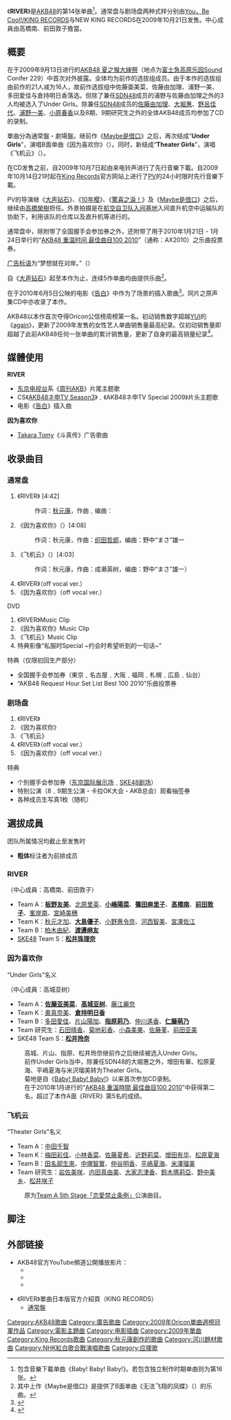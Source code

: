 {{otheruse
|subject=AKB48的單曲唱片
|other=印尼的海外姊妹團體JKT48的同名單曲唱片
|RIVER (JKT48單曲)
}}
{{Infobox Single
| Name           = 《RIVER》
| Cover          = River01.jpg
| Caption        = 通常盘
| Artist         = [[AKB48|AKB48]]
| Album          = [[神曲集|神曲集]]
| A-side         = 《RIVER》
| B-side         = 《因为喜欢你》<br/>《飞机云》
| Released       = 2009年10月21日
| Format         = [[单曲|单曲]]
| Recorded       = 2009年<br/>{{JPN}}  
| Genre          = [[J-POP|J-POP]]
| Length         = 21分43秒
| Label          = [[King_Records|You，Be Cool!/KING RECORDS]]<small>（通常盘）</small><br/>[[King_Records|NEW KING RECORDS]]<small>（剧场盘）</small>
| Writer         = [[秋元康|秋元康]]（作词）<br/>{{link-ja|井上義正|井上ヨシマサ}}（作曲 #1）<br/>[[织田哲郎|织田哲郎]]（作曲 #2）<br/>成濑英树（作曲 #3）
| Producer       = 秋元康
| Certification  = * 白金（唱片、手機全曲付費下載，日本唱片協會）
*金（電腦下載，日本唱片協會）
| Chart position = *[[Oricon公信榜|Oricon]]單曲週榜第1名
* Oricon單曲月榜第2名<small>（2009年10月）</small>
| Last single    = 《[[Maybe是借口|Maybe是借口]]》<br/>（2009年）
| This single    = '''《RIVER》'''<br/>（2009年）
| Next single    = 《[[樱花印记|樱花印记]]》<br/>（2010年）
| Misc = 
}}

《'''RIVER'''》是[[AKB48|AKB48]]的第14张单曲<ref>包含音樂下載单曲《Baby! Baby! Baby!》。若包含独立制作时期单曲则为第16张。</ref>。通常盘与剧场盘两种式样分别由[[King_Records|You，Be Cool!/KING RECORDS]]与NEW KING RECORDS在2009年10月21日发售。中心成員由高橋南、前田敦子擔當。

== 概要 ==
在于2009年9月13日进行的[[AKB48_夏之猴大婶祭|AKB48 夏之猴大婶祭]]（地点为[[富士急高原乐园|富士急高原乐园]]Sound Conifer 229）中首次对外披露。全体均为前作的选拔组成员。由于本作的选拔组由前作的21人减为16人，故前作选拔组中佐藤亜美菜、佐藤由加理、浦野一美、多田愛佳与倉持明日香落选。但除了兼任[[SDN48|SDN48]]成员的浦野与佐藤由加理之外的3人均被选入了Under Girls。除兼任[[SDN48|SDN48]]成员的[[佐藤由加理|佐藤由加理]]、[[大堀惠|大堀惠]]、[[野呂佳代|野呂佳代]]、[[浦野一美|浦野一美]]、[[小原春香|小原春香]]以及8期、9期研究生之外的全体AKB48成员均参加了CD的录制。

單曲分為通常盤・劇場盤。继前作《[[Maybe是借口|Maybe是借口]]》之后，再次结成“'''Under Girls'''”，演唱B面单曲《因为喜欢你》（{{lang|ja|君のことが好きだから}}）。同时，新结成“'''Theater Girls'''”，演唱《飞机云》（{{lang|ja|ひこうき雲}}）。

在CD发售之前，自2009年10月7日起由来电铃声进行了先行音樂下載。自2009年10月14日21时起在[[King_Records|King Records]]官方网站上进行了[[音乐影片|PV]]的24小时限时先行音樂下載。

PV的导演继《[[大声钻石|大声钻石]]》、《[[10年樱|10年樱]]》、《[[驚喜之淚！|驚喜之淚！]]》及《[[Maybe是借口|Maybe是借口]]》之后，继续由[[高橋榮樹|高橋榮樹]]担任。外景拍摄是在[[航空自卫队|航空自卫队]][[入间基地|入间基地]]入间直升机空中运输队的协助下，利用该队的仓库以及直升机等进行的。

通常盘中，除附带了全国握手会参加券之外，还附带了用于2010年1月21日 - 1月24日举行的“[[AKB48_重温时间_最佳曲目100_2010|AKB48 重温时间 最佳曲目100 2010]]”（通称：AX2010）之乐曲投票券。

[[广告标语|广告标语]]为“梦想就在对岸。”（{{lang|ja|向こう岸には夢がある。}}）

自《[[大声钻石|大声钻石]]》起至本作为止，连续5作单曲均由{{link-ja|井上義正|井上ヨシマサ}}提供乐曲<ref>其中上作《Maybe是借口》是提供了B面单曲《无法飞翔的凤蝶》（{{lang|ja|飛べないアゲハチョウ}}）的乐曲。</ref>。

在于2010年6月5日公映的电影《[[告白_(湊佳苗)|告白]]》中作为了场景的插入歌曲<ref>{{Cite web|author=eiga.com|date=2010-06-10|url=http://eiga.com/buzz/20100610/23/|title=AKB48出演《告白》！|accessdate=2010-06-11|archive-date=2010-06-14|archive-url=https://web.archive.org/web/20100614005900/http://eiga.com/buzz/20100610/23/|dead-url=no}}</ref>。同片之原声集CD中亦收录了本作。

AKB48以本作首次夺得Oricon公信榜周榜第一名。初动销售数字超越[[YUI_(艺人)|YUI]]的《[[Again_(YUI单曲)|again]]》，更新了2009年发售的女性艺人单曲销售量最高纪录。仅初动销售量即超越了此前AKB48任何一张单曲的累计销售量，更新了自身的最高销量纪录<ref>{{Cite web|author=Oricon|date=2009-10-27|url=http://www.oricon.co.jp/news/rankmusic/70103/full/|title=AKB48首次单曲首位，17.9万张荣膺09年女性艺人初动销售量第一位|language=日语|accessdate=2011年4月11日|archive-date=2011-08-07|archive-url=https://web.archive.org/web/20110807010356/http://www.oricon.co.jp/news/rankmusic/70103/full|dead-url=no}}</ref>。

== 媒體使用 ==
'''RIVER'''
* [[东京电视台|东京电视台]]系《[[周刊AKB|周刊AKB]]》片尾主题歌
* CS《[[AKB48神TV|AKB48ネ申TV Season3]]》﹑《AKB48ネ申TV Special 2009》片头主题歌
* 电影《[[告白_(湊佳苗)|告白]]》插入曲
'''因为喜欢你'''
* [[Takara_Tomy|Takara Tomy]]《斗真传》广告歌曲

== 收录曲目 ==
=== 通常盘 ===
# 《RIVER》 [4:42]
#: 作词：[[秋元康|秋元康]]，作曲﹑编曲：{{link-ja|井上義正|井上ヨシマサ}}
# 《因为喜欢你》（{{lang|ja|君のことが好きだから}}）[4:08]
#: 作词：秋元康，作曲：[[织田哲郎|织田哲郎]]，编曲：野中“まさ”雄一
# 《飞机云》（{{lang|ja|ひこうき雲}}）[4:03]
#: 作词：秋元康，作曲：成濑英树，编曲：野中“まさ”雄一）
# 《RIVER》（off vocal ver.）
# 《因为喜欢你》（off vocal ver.）
; DVD
# 《RIVER》Music Clip
# 《因为喜欢你》Music Clip
# 《飞机云》Music Clip
# 特典影像“私服时Special ~约会时希望听到的一句话~”
; 特典（仅限初回生产部分）
* 全国握手会参加券（東京﹑名古屋﹑大阪﹑福岡﹑札幌﹑広島﹑仙台）
* “AKB48 Request Hour Set List Best 100 2010”乐曲投票券

=== 剧场盘 ===
# 《RIVER》
# 《因为喜欢你》
# 《飞机云》
# 《RIVER》（off vocal ver.）
# 《因为喜欢你》（off vocal ver.）
; 特典
* 个別握手会参加券（[[东京国际展示场|东京国际展示场]]﹑[[SUNSHINE_SAKAE|SKE48剧场]]）
* 特别公演（8﹑9期生公演・卡拉OK大会・AKB总会）观看抽签券
* 各种成员生写真1枚（随机）

== 選拔成員 ==
; 团队所属情况均截止至发售时
* '''粗体'''标注者为前排成员
=== RIVER ===
（中心成員：高橋南、前田敦子）
* Team A：'''[[板野友美|板野友美]]'''、[[北原里英|北原里英]]、'''[[小嶋陽菜|小嶋陽菜]]'''、'''[[篠田麻里子|篠田麻里子]]'''、'''[[高橋南|高橋南]]'''、'''[[前田敦子|前田敦子]]'''、[[峯岸南|峯岸南]]、[[宮崎美穗|宮崎美穗]]
* Team K：[[秋元才加|秋元才加]]、'''[[大島優子|大島優子]]'''、[[小野惠令奈|小野惠令奈]]、[[河西智美|河西智美]]、[[宮澤佐江|宮澤佐江]]
* Team B：[[柏木由紀|柏木由紀]]、'''[[渡邊麻友|渡邊麻友]]'''
* [[SKE48|SKE48]] Team S：'''[[松井珠理奈|松井珠理奈]]'''

=== 因为喜欢你 ===
; “Under Girls”名义
（中心成員：高城亚树）
* Team A：'''[[佐藤亚美菜|佐藤亚美菜]]'''、'''[[高城亚树|高城亚树]]'''、[[藤江麗奈|藤江麗奈]]
* Team K：[[奧真奈美|奧真奈美]]、'''[[倉持明日香|倉持明日香]]'''
* Team B：[[多田愛佳|多田愛佳]]、[[片山陽加|片山陽加]]、'''[[指原莉乃|指原莉乃]]'''、[[仲川遙香|仲川遙香]]、'''[[仁藤萌乃|仁藤萌乃]]'''
* Team 研究生：[[石田晴香|石田晴香]]、[[菊地彩香|菊地彩香]]、[[小森美果|小森美果]]、[[佐藤堇|佐藤堇]]、[[前田亚美|前田亚美]]
* SKE48 Team S：'''[[松井玲奈|松井玲奈]]'''

:高城、片山、指原、松井玲奈继前作之后继续被选入Under Girls。
:前作Under Girls当中，除兼任SDN48的大堀惠之外，增田有華、松原夏海、平嶋夏海与米沢瑠美转为Theater Girls。
:菊地是自《[[Baby!_Baby!_Baby!|Baby! Baby! Baby!]]》以来首次参加CD录制。
:在于2010年1月进行的“[[AKB48_重溫時間_最佳曲目100_2010|AKB48 重溫時間 最佳曲目100 2010]]”中获得第二名，超过了本作A面《RIVER》第5名的成绩。
=== 飞机云 ===
; “Theater Girls”名义
* Team A：[[中田千智|中田千智]]
* Team K：[[梅田彩佳|梅田彩佳]]、[[小林香菜|小林香菜]]、[[佐藤夏希|佐藤夏希]]、[[近野莉菜|近野莉菜]]、[[增田有华|增田有华]]、[[松原夏海|松原夏海]]
* Team B：[[田名部生來|田名部生來]]、[[中塚智實|中塚智實]]、[[仲谷明香|仲谷明香]]、[[平嶋夏海|平嶋夏海]]、[[米澤瑠美|米澤瑠美]]
* Team 研究生：[[岩佐美咲|岩佐美咲]]、[[内田真由美|内田真由美]]、[[大家志津香|大家志津香]]、[[鈴木瑪莉亞|鈴木瑪莉亞]]、[[野中美乡|野中美乡]]、[[松井咲子|松井咲子]]
:原为[[Team_A_5th_Stage「恋愛禁止条例」|Team A 5th Stage「恋愛禁止条例」]]公演曲目。
== 脚注 ==
{{reflist}}

== 外部链接 ==
*AKB48官方YouTube頻道公開播放影片：
** {{YouTube|bQqLKCg-UgA|《RIVER》PV}}
** {{YouTube|PjgyH3lVI18|《因為喜歡你》PV}}
** {{YouTube|yBGwymXuhQ0|《飛機雲》PV（Theater Girls version）}}

* 《RIVER》單曲日本版官方介紹頁（KING RECORDS）{{ja}}
** [http://www.kingrecords.co.jp/cs/g/gKIZM-43/ 通常盤]{{Wayback|url=http://www.kingrecords.co.jp/cs/g/gKIZM-43/ |date=20130325051825 }}

{{AKB48歌曲}}
{{SKE48}}
{{Oricon單曲週榜冠軍 (2009年)|2009年11月2日}}

{{DEFAULTSORT:RIVER}}
[[Category:AKB48歌曲|Category:AKB48歌曲]]
[[Category:廣告歌曲|Category:廣告歌曲]]
[[Category:2009年Oricon單曲週榜冠軍作品|Category:2009年Oricon單曲週榜冠軍作品]]
[[Category:電影主題曲|Category:電影主題曲]]
[[Category:电影插曲|Category:电影插曲]]
[[Category:2009年單曲|Category:2009年單曲]]
[[Category:King_Records歌曲|Category:King Records歌曲]]
[[Category:秋元康創作的歌曲|Category:秋元康創作的歌曲]]
[[Category:河川題材歌曲|Category:河川題材歌曲]]
[[Category:NHK紅白歌合戰演唱歌曲|Category:NHK紅白歌合戰演唱歌曲]]
[[Category:应援歌|Category:应援歌]]